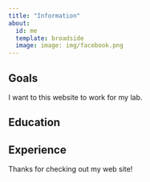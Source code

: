 ```yaml
---
title: "Information"
about:
  id: me
  template: broadside
  image: image: img/facebook.png
---
```


::: {#me}
## Goals

I want to this website to work for my lab.

## Education

## Experience
:::

Thanks for checking out my web site!
